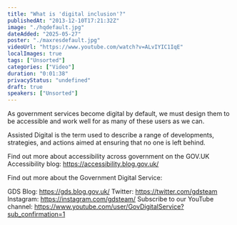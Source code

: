 ```yaml
---
title: "What is 'digital inclusion'?"
publishedAt: "2013-12-10T17:21:32Z"
image: "./hqdefault.jpg"
dateAdded: "2025-05-27"
poster: "./maxresdefault.jpg"
videoUrl: "https://www.youtube.com/watch?v=ALvIYIC1IqE"
localImages: true
tags: ["Unsorted"]
categories: ["Video"]
duration: "0:01:38"
privacyStatus: "undefined"
draft: true
speakers: ["Unsorted"]
---
```

As government services become digital by default, we must design them to be accessible and work well for as many of these users as we can.

Assisted Digital is the term used to describe a range of developments, strategies, and actions aimed at ensuring that no one is left behind. 

Find out more about accessibility across government on the GOV.UK Accessibility blog: 
https://accessibility.blog.gov.uk/ 

Find out more about the Government Digital Service:

GDS Blog: https://gds.blog.gov.uk/
Twitter: https://twitter.com/gdsteam 
Instagram: https://instagram.com/gdsteam/ 
Subscribe to our YouTube channel: 
https://www.youtube.com/user/GovDigitalService?sub_confirmation=1
